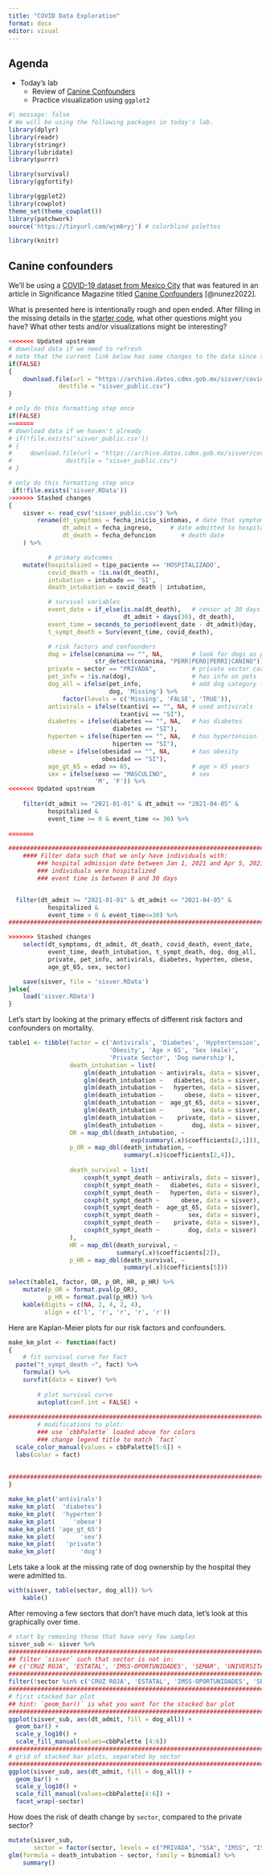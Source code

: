 ```yaml
---
title: "COVID Data Exploration"
format: docx
editor: visual
---
```


## Agenda

-   Today's lab
    -   Review of [Canine Confounders](https://rss.onlinelibrary.wiley.com/doi/epdf/10.1111/1740-9713.01670)
    -   Practice visualization using `ggplot2`

```r
#| message: false
# We will be using the following packages in today's lab.
library(dplyr)
library(readr)
library(stringr)
library(lubridate)
library(purrr)

library(survival)
library(ggfortify)

library(ggplot2)
library(cowplot)
theme_set(theme_cowplot())
library(patchwork)
source('https://tinyurl.com/wjm6ryj') # colorblind palettes

library(knitr)
```

## Canine confounders

We'll be using a [COVID-19 dataset from Mexico City](https://bit.ly/3Ou4n2U) that was featured in an article in Significance Magazine titled [Canine Confounders](https://rss.onlinelibrary.wiley.com/doi/epdf/10.1111/1740-9713.01670) [@nunez2022].

What is presented here is intentionally rough and open ended. After filling in the missing details in the [starter code](https://github.com/BIFX552-22/BIFXproject/blob/main/docs/covid.qmd), what other questions might you have? What other tests and/or visualizations might be interesting?

```r
<<<<<<< Updated upstream
# download data if we need to refresh
# note that the current link below has some changes to the data since this lesson was developed! There are at least 4 variable name changes, and the number of rows is also different. I'm pushing the current version of the small RData file for now, but be aware that there will be some updates to the code needed if we do a refresh. Go to https://bit.ly/3Ou4n2U for updated data.
if(FALSE)
{
    download.file(url = "https://archivo.datos.cdmx.gob.mx/sisver/covid19_sisver_cdmx.csv",
              destfile = "sisver_public.csv")
}

# only do this formatting step once
if(FALSE)
=======
# download data if we haven't already
# if(!file.exists('sisver_public.csv'))
# {
#     download.file(url = "https://archivo.datos.cdmx.gob.mx/sisver/covid19_sisver_cdmx.csv",
#               destfile = "sisver_public.csv")
# }

# only do this formatting step once
 if(!file.exists('sisver.RData'))
>>>>>>> Stashed changes
{
    sisver <- read_csv('sisver_public.csv') %>%
        rename(dt_symptoms = fecha_inicio_sintomas, # date that symptoms started
               dt_admit = fecha_ingreso,     # date admitted to hospital
               dt_death = fecha_defuncion       # death date
    ) %>%

           # primary outcomes
    mutate(hospitalized = tipo_paciente == 'HOSPITALIZADO',
           covid_death = !is.na(dt_death),
           intubation = intubado == 'SI',
           death_intubation = covid_death | intubation,

           # survival variables
           event_date = if_else(is.na(dt_death),   # censor at 30 days
                                dt_admit + days(30), dt_death),
           event_time = seconds_to_period(event_date - dt_admit)@day,
           t_sympt_death = Surv(event_time, covid_death),

           # risk factors and confounders
           dog = ifelse(conanima == "", NA,        # look for dogs as pets
                        str_detect(conanima, "PERR|PERO|PERRI|CANINO")),
           private = sector == "PRIVADA",          # private sector care
           pet_info = !is.na(dog),                 # has info on pets
           dog_all = ifelse(pet_info,              # add dog category for missing
                            dog, 'Missing') %>%
               factor(levels = c('Missing', 'FALSE', 'TRUE')),
           antivirals = ifelse(txantivi == "", NA, # used antivirals
                               txantivi == "SI"),
           diabetes = ifelse(diabetes == "", NA,   # has diabetes
                             diabetes == "SI"),
           hyperten = ifelse(hiperten == "", NA,   # has hypertension
                             hiperten == "SI"),
           obese = ifelse(obesidad == "", NA,      # has obesity
                          obesidad == "SI"),
           age_gt_65 = edad >= 65,                 # age > 65 years
           sex = ifelse(sexo == "MASCULINO",       # sex
                        'M', 'F')) %>%
<<<<<<< Updated upstream
    
    filter(dt_admit >= "2021-01-01" & dt_admit <= "2021-04-05" &
           hospitalized &
           event_time >= 0 & event_time <= 30) %>%
    
=======

########################################################################
    #### Filter data such that we only have individuals with:
        ### hospital admission date between Jan 1, 2021 and Apr 5, 2021
        ### individuals were hospitalized
        ### event time is between 0 and 30 days


  filter(dt_admit >= "2021-01-01" & dt_admit <= "2021-04-05" &
           hospitalized &
           event_time > 0 & event_time<=30) %>%
########################################################################

>>>>>>> Stashed changes
    select(dt_symptoms, dt_admit, dt_death, covid_death, event_date,
           event_time, death_intubation, t_sympt_death, dog, dog_all,
           private, pet_info, antivirals, diabetes, hyperten, obese,
           age_gt_65, sex, sector)

    save(sisver, file = 'sisver.RData')
}else{
    load('sisver.RData')
}

```

Let's start by looking at the primary effects of different risk factors and confounders on mortality.

```r
table1 <- tibble(factor = c('Antivirals', 'Diabetes', 'Hyptertension',
                            'Obesity', 'Age > 65', 'Sex (male)',
                            'Private Sector', 'Dog ownership'),
                 death_intubation = list(
                     glm(death_intubation ~ antivirals, data = sisver, family = binomial),
                     glm(death_intubation ~   diabetes, data = sisver, family = binomial),
                     glm(death_intubation ~   hyperten, data = sisver, family = binomial),
                     glm(death_intubation ~      obese, data = sisver, family = binomial),
                     glm(death_intubation ~  age_gt_65, data = sisver, family = binomial),
                     glm(death_intubation ~        sex, data = sisver, family = binomial),
                     glm(death_intubation ~    private, data = sisver, family = binomial),
                     glm(death_intubation ~        dog, data = sisver, family = binomial)),
                 OR = map_dbl(death_intubation, ~ 
                                  exp(summary(.x)$coefficients[2,1])),
                 p_OR = map_dbl(death_intubation, ~ 
                                summary(.x)$coefficients[2,4]),
                   
                 death_survival = list(
                     coxph(t_sympt_death ~ antivirals, data = sisver),
                     coxph(t_sympt_death ~   diabetes, data = sisver),
                     coxph(t_sympt_death ~   hyperten, data = sisver),
                     coxph(t_sympt_death ~      obese, data = sisver),
                     coxph(t_sympt_death ~  age_gt_65, data = sisver),
                     coxph(t_sympt_death ~        sex, data = sisver),
                     coxph(t_sympt_death ~    private, data = sisver),
                     coxph(t_sympt_death ~        dog, data = sisver)
                 ),
                 HR = map_dbl(death_survival, ~
                              summary(.x)$coefficients[2]),
                 p_HR = map_dbl(death_survival, ~
                                summary(.x)$coefficients[5]))

select(table1, factor, OR, p_OR, HR, p_HR) %>%
    mutate(p_OR = format.pval(p_OR),
           p_HR = format.pval(p_HR)) %>%
    kable(digits = c(NA, 2, 4, 2, 4),
          align = c('l', 'r', 'r', 'r', 'r'))
```

Here are Kaplan-Meier plots for our risk factors and confounders.

```r
make_km_plot <- function(fact)
{
    # fit survival curve for fact
  paste("t_sympt_death ~", fact) %>%
    formula() %>%
    survfit(data = sisver) %>%
        
        # plot survival curve
        autoplot(conf.int = FALSE) +
        
########################################################################
        # modifications to plot: 
        ### use `cbbPalette` loaded above for colors
        ### change legend title to match `fact`
  scale_color_manual(values = cbbPalette[5:6]) +
  labs(color = fact)
    
  
########################################################################
}

make_km_plot('antivirals')
make_km_plot(  'diabetes')
make_km_plot(  'hyperten')
make_km_plot(     'obese')
make_km_plot( 'age_gt_65')
make_km_plot(       'sex')
make_km_plot(   'private')
make_km_plot(       'dog')
```

Lets take a look at the missing rate of dog ownership by the hospital they were admitted to.

```r
with(sisver, table(sector, dog_all)) %>%
    kable()
```

After removing a few sectors that don't have much data, let's look at this graphically over time.

```r
# start by removing those that have very few samples
sisver_sub <- sisver %>%
########################################################################
## filter `sisver` such that sector is not in:
## c('CRUZ ROJA', 'ESTATAL', 'IMSS-OPORTUNIDADES', 'SEMAR', 'UNIVERSITARIO')
########################################################################
filter(!sector %in% c('CRUZ ROJA', 'ESTATAL', 'IMSS-OPORTUNIDADES', 'SEMAR', 'UNIVERSITARIO'))
########################################################################
# first stacked bar plot
## hint: `geom_bar()` is what you want for the stacked bar plot
########################################################################
ggplot(sisver_sub, aes(dt_admit, fill = dog_all)) +
  geom_bar() +
  scale_y_log10() +
  scale_fill_manual(values=cbbPalette [4:6])
########################################################################
# grid of stacked bar plots, separated by sector
########################################################################
ggplot(sisver_sub, aes(dt_admit, fill = dog_all)) +
  geom_bar() +
  scale_y_log10() +
  scale_fill_manual(values=cbbPalette[4:6]) +
  facet_wrap(~sector)
```

How does the risk of death change by `sector`, compared to the private sector?

```r
mutate(sisver_sub,
       sector = factor(sector, levels = c("PRIVADA", "SSA", "IMSS", "ISSSTE", "PEMEX", "SEDENA"))) %>%
glm(formula = death_intubation ~ sector, family = binomial) %>%
    summary()
```
